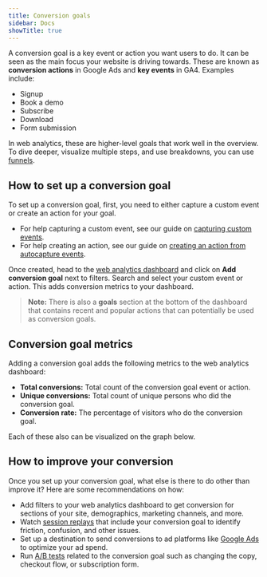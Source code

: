 ```yaml
---
title: Conversion goals
sidebar: Docs
showTitle: true
---
```


A conversion goal is a key event or action you want users to do. It can be seen as the main focus your website is driving towards. These are known as **conversion actions** in Google Ads and **key events** in GA4. Examples include:

- Signup
- Book a demo
- Subscribe
- Download
- Form submission

In web analytics, these are higher-level goals that work well in the overview. To dive deeper, visualize multiple steps, and use breakdowns, you can use [funnels](/docs/product-analytics/funnels). 

## How to set up a conversion goal

To set up a conversion goal, first, you need to either capture a custom event or create an action for your goal.

- For help capturing a custom event, see our guide on [capturing custom events](/docs/getting-started/send-events#2-capture-custom-events).
- For help creating an action, see our guide on [creating an action from autocapture events](/docs/getting-started/actions-and-insights).

Once created, head to the [web analytics dashboard](https://us.posthog.com/web) and click on **Add conversion goal** next to filters. Search and select your custom event or action. This adds conversion metrics to your dashboard.

<ProductScreenshot
  imageLight = "https://res.cloudinary.com/dmukukwp6/image/upload/Clean_Shot_2024_11_04_at_12_29_08_3bba14e7e9.png"
  imageDark = "https://res.cloudinary.com/dmukukwp6/image/upload/Clean_Shot_2024_11_04_at_12_28_25_689e6c893d.png"
  alt="Web analytics dashboard" 
  classes="rounded"
/>

> **Note:** There is also a **goals** section at the bottom of the dashboard that contains recent and popular actions that can potentially be used as conversion goals.

## Conversion goal metrics

Adding a conversion goal adds the following metrics to the web analytics dashboard:

- **Total conversions:** Total count of the conversion goal event or action.
- **Unique conversions:** Total count of unique persons who did the conversion goal.
- **Conversion rate:** The percentage of visitors who do the conversion goal.

Each of these also can be visualized on the graph below.

<ProductScreenshot
  imageLight = "https://res.cloudinary.com/dmukukwp6/image/upload/Clean_Shot_2024_11_04_at_14_31_16_2x_dc796cf835.png"
  imageDark = "https://res.cloudinary.com/dmukukwp6/image/upload/Clean_Shot_2024_11_04_at_14_31_36_2x_3984f9ed5f.png"
  alt="Web analytics dashboard" 
  classes="rounded"
/>

## How to improve your conversion

Once you set up your conversion goal, what else is there to do other than improve it? Here are some recommendations on how:

- Add filters to your web analytics dashboard to get conversion for sections of your site, demographics, marketing channels, and more.
- Watch [session replays](/docs/session-replay) that include your conversion goal to identify friction, confusion, and other issues.
- Set up a destination to send conversions to ad platforms like [Google Ads](/docs/cdp/destinations/google-ads) to optimize your ad spend.
- Run [A/B tests](/docs/experiments) related to the conversion goal such as changing the copy, checkout flow, or subscription form.

